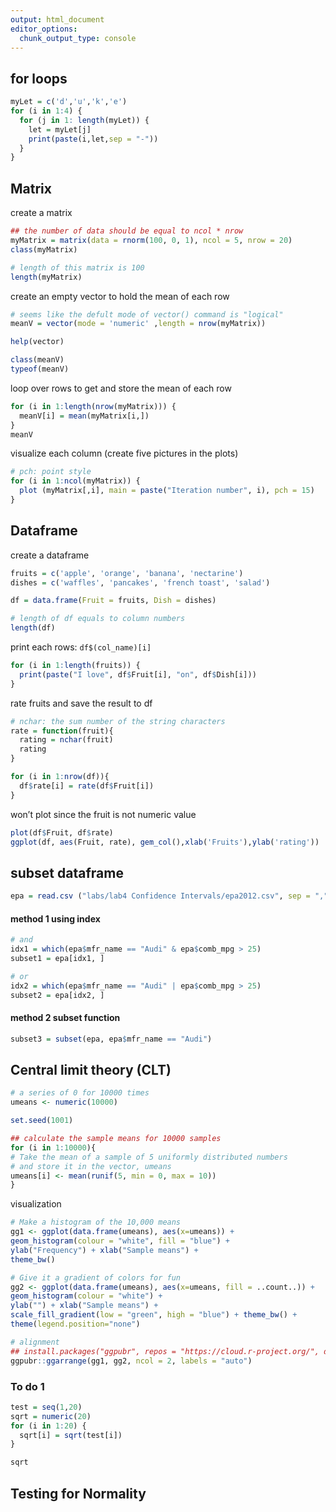 ```yaml
---
output: html_document
editor_options: 
  chunk_output_type: console
---
```


## for loops

```r
myLet = c('d','u','k','e')
for (i in 1:4) {
  for (j in 1: length(myLet)) {
    let = myLet[j]
    print(paste(i,let,sep = "-"))
  }
}
```

## Matrix

create a matrix

```r
## the number of data should be equal to ncol * nrow
myMatrix = matrix(data = rnorm(100, 0, 1), ncol = 5, nrow = 20)
class(myMatrix)

# length of this matrix is 100
length(myMatrix)
```

create an empty vector to hold the mean of each row

```r
# seems like the defult mode of vector() command is "logical"
meanV = vector(mode = 'numeric' ,length = nrow(myMatrix))

help(vector)

class(meanV)
typeof(meanV)
```

loop over rows to get and store the mean of each row

```r
for (i in 1:length(nrow(myMatrix))) {
  meanV[i] = mean(myMatrix[i,])
}
meanV
```

visualize each column (create five pictures in the plots)

```r
# pch: point style
for (i in 1:ncol(myMatrix)) {
  plot (myMatrix[,i], main = paste("Iteration number", i), pch = 15)
}
```

## Dataframe

create a dataframe

```r
fruits = c('apple', 'orange', 'banana', 'nectarine')
dishes = c('waffles', 'pancakes', 'french toast', 'salad')

df = data.frame(Fruit = fruits, Dish = dishes)

# length of df equals to column numbers
length(df)
```

print each rows: `df$(col_name)[i]`

```r
for (i in 1:length(fruits)) {
  print(paste("I love", df$Fruit[i], "on", df$Dish[i]))
}
```

rate fruits and save the result to df

```r
# nchar: the sum number of the string characters
rate = function(fruit){
  rating = nchar(fruit)
  rating
}

for (i in 1:nrow(df)){
  df$rate[i] = rate(df$Fruit[i])
}
```

won't plot since the fruit is not numeric value

```r
plot(df$Fruit, df$rate)
ggplot(df, aes(Fruit, rate), gem_col(),xlab('Fruits'),ylab('rating'))
```

## subset dataframe

```r
epa = read.csv ("labs/lab4 Confidence Intervals/epa2012.csv", sep = ",")
```

#### method 1 using index

```r
# and
idx1 = which(epa$mfr_name == "Audi" & epa$comb_mpg > 25)
subset1 = epa[idx1, ]

# or
idx2 = which(epa$mfr_name == "Audi" | epa$comb_mpg > 25)
subset2 = epa[idx2, ]
```

#### method 2 subset function

```r
subset3 = subset(epa, epa$mfr_name == "Audi")
```

## Central limit theory (CLT)

```r
# a series of 0 for 10000 times
umeans <- numeric(10000)

set.seed(1001)

## calculate the sample means for 10000 samples
for (i in 1:10000){
# Take the mean of a sample of 5 uniformly distributed numbers
# and store it in the vector, umeans
umeans[i] <- mean(runif(5, min = 0, max = 10))
}
```

visualization

```r
# Make a histogram of the 10,000 means
gg1 <- ggplot(data.frame(umeans), aes(x=umeans)) +
geom_histogram(colour = "white", fill = "blue") +
ylab("Frequency") + xlab("Sample means") +
theme_bw()

# Give it a gradient of colors for fun
gg2 <- ggplot(data.frame(umeans), aes(x=umeans, fill = ..count..)) +
geom_histogram(colour = "white") +
ylab("") + xlab("Sample means") +
scale_fill_gradient(low = "green", high = "blue") + theme_bw() +
theme(legend.position="none")

# alignment
## install.packages("ggpubr", repos = "https://cloud.r-project.org/", dependencies = TRUE)
ggpubr::ggarrange(gg1, gg2, ncol = 2, labels = "auto")
```

### To do 1

```r
test = seq(1,20)
sqrt = numeric(20)
for (i in 1:20) {
  sqrt[i] = sqrt(test[i])
}

sqrt
```

## Testing for Normality
